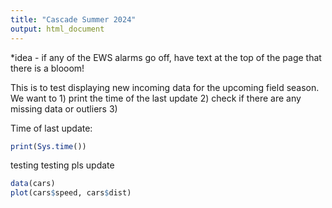 ```yaml
---
title: "Cascade Summer 2024"
output: html_document
---
```


*idea - if any of the EWS alarms go off, have text at the top of the page that there is a blooom!

This is to test displaying new incoming data for the upcoming field season. 
We want to 
1) print the time of the last update 
2) check if there are any missing data or outliers 
3) 

Time of last update:
```r
print(Sys.time())
```

testing testing pls update

```r
data(cars)
plot(cars$speed, cars$dist)
```
